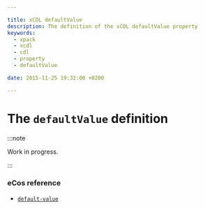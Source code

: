 ```yaml
---

title: xCDL defaultValue
description: The definition of the xCDL defaultValue property
keywords:
  - xpack
  - xcdl
  - cdl
  - property
  - defaultValue

date: 2015-11-25 19:32:00 +0200

---
```


# The `defaultValue` definition

:::note

Work in progress.

:::

### eCos reference

- [`default-value`](https://ecos.sourceware.org/docs-latest/cdl-guide/ref.default-value.html)

